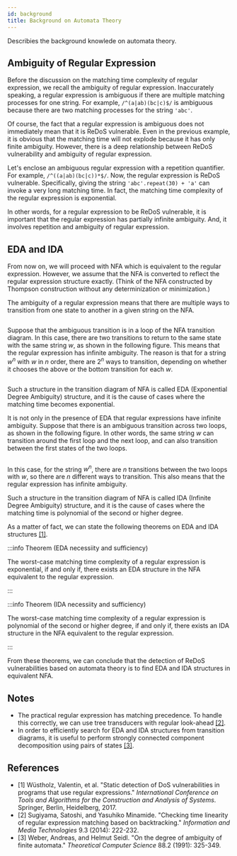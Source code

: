 ```yaml
---
id: background
title: Background on Automata Theory
---
```



Describies the background knowlede on automata theory. 

## Ambiguity of Regular Expression

Before the discussion on the matching time complexity of regular expression, we recall the ambiguity of regular expression. Inaccurately speaking, a regular expression is ambiguous if there are multiple matching processes for one string. For example, `/^(a|ab)(bc|c)$/` is ambiguous because there are two matching processes for the string `'abc'`.

Of course, the fact that a regular expression is ambiguous does not immediately mean that it is ReDoS vulnerable. Even in the previous example, it is obvious that the matching time will not explode because it has only finite ambiguity. However, there is a deep relationship between ReDoS vulnerability and ambiguity of regular expression.

Let's enclose an ambiguous regular expression with a repetition quantifier. For example, `/^((a|ab)(bc|c))*$/`. Now, the regular expression is ReDoS vulnerable. Specifically, giving the string `'abc'.repeat(30) + 'a'` can invoke a very long matching time. In fact, the matching time complexity of the regular expression is exponential.

In other words, for a regular expression to be ReDoS vulnerable, it is important that the regular expression has partially infinite ambiguity. And, it involves repetition and ambiguity of regular expression.

## EDA and IDA

From now on, we will proceed with NFA which is equivalent to the regular expression. However, we assume that the NFA is converted to reflect the regular expression structure exactly. (Think of the NFA constructed by Thompson construction without any determinization or minimization.)

The ambiguity of a regular expression means that there are multiple ways to transition from one state to another in a given string on the NFA.

<p style={{textAlign: "center"}}>
  <Image img={require('/img/docs/internals/background/ambiguous-transition.png')} max={400} width="400px" />
</p>

Suppose that the ambiguous transition is in a loop of the NFA transition diagram. In this case, there are two transitions to return to the same state with the same string $w$, as shown in the following figure. This means that the regular expression has infinite ambiguity. The reason is that for a string $w^n$ with $w$ in $n$ order, there are $2^n$ ways to transition, depending on whether it chooses the above or the bottom transition for each $w$.

<p style={{textAlign: "center"}}>
  <Image img={require('/img/docs/internals/background/eda.png')} max={300} width="300px" />
</p>

Such a structure in the transition diagram of NFA is called EDA (Exponential Degree Ambiguity) structure, and it is the cause of cases where the matching time becomes exponential.

It is not only in the presence of EDA that regular expressions have infinite ambiguity. Suppose that there is an ambiguous transition across two loops, as shown in the following figure. In other words, the same string $w$ can transition around the first loop and the next loop, and can also transition between the first states of the two loops.

<p style={{textAlign: "center"}}>
  <Image img={require('/img/docs/internals/background/ida.png')} max={500} width="500px" />
</p>

In this case, for the string $w^n$, there are $n$ transitions between the two loops with $w$, so there are $n$ different ways to transition. This also means that the regular expression has infinite ambiguity.

Such a structure in the transition diagram of NFA is called IDA (Infinite Degree Ambiguity) structure, and it is the cause of cases where the matching time is polynomial of the second or higher degree.

As a matter of fact, we can state the following theorems on EDA and IDA structures [[1]](#ref-wustholz-2017).

:::info Theorem (EDA necessiity and sufficiency)

The worst-case matching time complexity of a regular expression is exponential, if and only if, there exists an EDA structure in the NFA equivalent to the regular expression.

:::

:::info Theorem (IDA necessiity and sufficiency)

The worst-case matching time complexity of a regular expression is polynomial of the second or higher degree, if and only if, there exists an IDA structure in the NFA equivalent to the regular expression.

:::

From these theorems, we can conclude that the detection of ReDoS vulnerabilities based on automata theory is to find EDA and IDA structures in equivalent NFA.

## Notes

- The practical regular expression has matching precedence. To handle this correctly, we can use tree transducers with regular look-ahead [[2]](ref-sugiyama-2014).
- In order to efficiently search for EDA and IDA structures from transition diagrams, it is useful to perform strongly connected component decomposition using pairs of states [[3]](#ref-weber-1991).

## References

- <a id="ref-wustholz-2017">[1]</a> Wüstholz, Valentin, et al. "Static detection of DoS vulnerabilities in programs that use regular expressions." <em>International Conference on Tools and Algorithms for the Construction and Analysis of Systems</em>. Springer, Berlin, Heidelberg, 2017.
- <a id="ref-sugiyama-2014">[2]</a> Sugiyama, Satoshi, and Yasuhiko Minamide. "Checking time linearity of regular expression matching based on backtracking." <em>Information and Media Technologies</em> 9.3 (2014): 222-232.
- <a id="ref-weber-1991">[3]</a> Weber, Andreas, and Helmut Seidl. "On the degree of ambiguity of finite automata." <em>Theoretical Computer Science</em> 88.2 (1991): 325-349.

